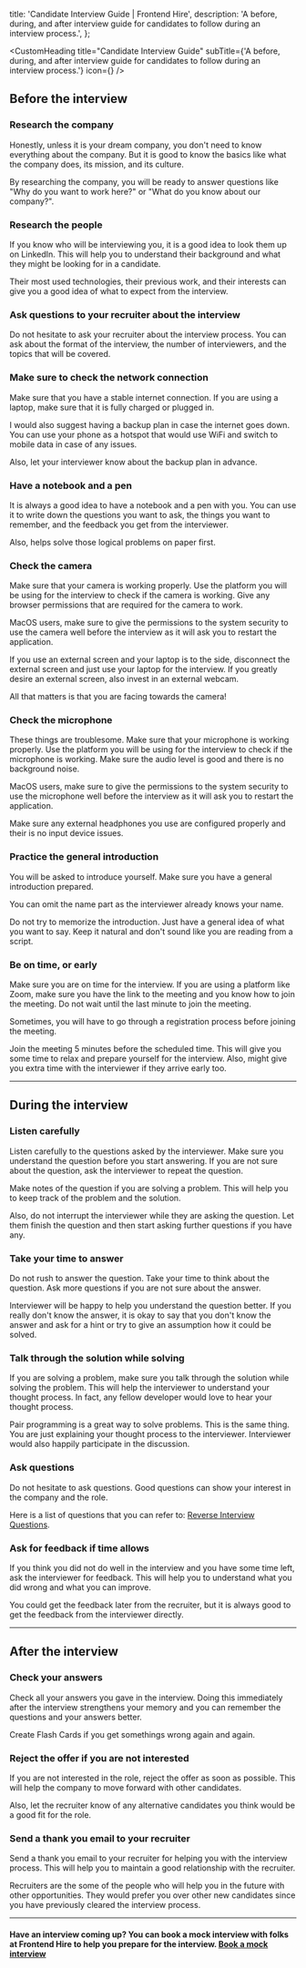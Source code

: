
  title: 'Candidate Interview Guide | Frontend Hire',
  description: 'A before, during, and after interview guide for candidates to follow during an interview process.',
};

<CustomHeading 
  title="Candidate Interview Guide"
  subTitle={'A before, during, and after interview guide for candidates to follow during an interview process.'}
  icon={<UserCheckIcon size={60}/>}
/>

<AuthorCard
  name="Hruthik Reddy"
  headline="Building Frontend Hire"
  linkedIn="https://www.linkedin.com/in/yarala-hruthik-reddy/"
  twitter="https://twitter.com/thisisyhr"
  website="https://www.iamyhr.com/"
  github="https://github.com/yaralahruthik"
  image={authorImg}
  lastUpdated="13th Feb 2024"
 />

## Before the interview

### Research the company

Honestly, unless it is your dream company, you don't need to know everything about the company. But it is good to know the basics like what the company does, its mission, and its culture. 

By researching the company, you will be ready to answer questions like <SpecialText>"Why do you want to work here?"</SpecialText> or <SpecialText>"What do you know about our company?"</SpecialText>.

### Research the people

If you know who will be interviewing you, it is a good idea to look them up on LinkedIn. This will help you to understand their background and what they might be looking for in a candidate.

Their <SpecialText>most used technologies, their previous work, and their interests</SpecialText> can give you a good idea of what to expect from the interview.

### Ask questions to your recruiter about the interview

Do not hesitate to ask your recruiter about the interview process. You can ask about the format of the interview, the number of interviewers, and the topics that will be covered.

### Make sure to check the network connection

Make sure that you have a stable internet connection. If you are using a laptop, make sure that it is fully charged or plugged in. 

I would also suggest having a backup plan in case the internet goes down. You can use <SpecialText>your phone as a hotspot that would use WiFi and switch to mobile data in case of any issues</SpecialText>.

Also, let your interviewer know about the backup plan in advance.

### Have a notebook and a pen

It is always a good idea to have a notebook and a pen with you. You can use it to write down the questions you want to ask, the things you want to remember, and the feedback you get from the interviewer.

Also, helps solve those <SpecialText>logical problems on paper first</SpecialText>.

### Check the camera

Make sure that your camera is working properly. Use the platform you will be using for the interview to check if the camera is working. Give any browser permissions that are required for the camera to work. 

MacOS users, make sure to give the permissions to the system security to use the camera well before the interview as it will ask you to restart the application.

If you use an external screen and your laptop is to the side, disconnect the external screen and just use your laptop for the interview. If you greatly desire an external screen, also invest in an external webcam.

<SpecialText>All that matters is that you are facing towards the camera!</SpecialText>

### Check the microphone

These things are troublesome. Make sure that your microphone is working properly. Use the platform you will be using for the interview to check if the microphone is working. Make sure the audio level is good and there is no background noise. 

MacOS users, make sure to give the permissions to the system security to use the microphone well before the interview as it will ask you to restart the application.

Make sure any external headphones you use are configured properly and their is no input device issues.

### Practice the general introduction

You will be asked to introduce yourself. Make sure you have a general introduction prepared. 

You can omit the name part as the interviewer already knows your name.

Do not try to memorize the introduction. Just have a general idea of what you want to say. <SpecialText>Keep it natural</SpecialText> and don't sound like you are reading from a script.

### Be on time, or early

Make sure you are on time for the interview. If you are using a platform like Zoom, make sure you have the link to the meeting and you know how to join the meeting. Do not wait until the last minute to join the meeting. 

Sometimes, you will have to go through a registration process before joining the meeting.

<SpecialText>Join the meeting 5 minutes before the scheduled time.</SpecialText> This will give you some time to relax and prepare yourself for the interview. Also, might give you extra time with the interviewer if they arrive early too.

---

## During the interview

### Listen carefully

Listen carefully to the questions asked by the interviewer. Make sure you understand the question before you start answering. If you are not sure about the question, ask the interviewer to repeat the question.

<SpecialText>Make notes</SpecialText> of the question if you are solving a problem. This will help you to keep track of the problem and the solution.

Also, do not interrupt the interviewer while they are asking the question. Let them finish the question and then start asking further questions if you have any.

### Take your time to answer

Do not rush to answer the question. Take your time to think about the question. Ask more questions if you are not sure about the answer. 

Interviewer will be happy to help you understand the question better. If you really don't know the answer, it is okay to say that you don't know the answer and ask for a hint or try to give an assumption how it could be solved.

### Talk through the solution while solving

If you are solving a problem, make sure you talk through the solution while solving the problem. This will help the interviewer to understand your thought process. In fact, any fellow developer would love to hear your thought process.

<SpecialText>Pair programming is a great way to solve problems.</SpecialText> This is the same thing. You are just explaining your thought process to the interviewer. Interviewer would also happily participate in the discussion.

### Ask questions

Do not hesitate to ask questions. Good questions can show your interest in the company and the role.

Here is a list of questions that you can refer to: [Reverse Interview Questions](https://github.com/viraptor/reverse-interview).


### Ask for feedback if time allows

If you think you did not do well in the interview and you have some time left, ask the interviewer for feedback. This will help you to understand what you did wrong and what you can improve.

You could get the feedback later from the recruiter, but it is <SpecialText>always good to get the feedback from the interviewer directly.</SpecialText>

---

## After the interview

### Check your answers

Check all your answers you gave in the interview. Doing this immediately after the interview strengthens your memory and you can remember the questions and your answers better.

<SpecialText>Create Flash Cards if you get somethings wrong again and again.</SpecialText>

### Reject the offer if you are not interested

If you are not interested in the role, reject the offer as soon as possible. This will help the company to move forward with other candidates.

Also, <SpecialText>let the recruiter know of any alternative candidates you think would be a good fit for the role.</SpecialText>

### Send a thank you email to your recruiter

Send a thank you email to your recruiter for helping you with the interview process. This will help you to maintain a good relationship with the recruiter. 

<SpecialText>Recruiters are the some of the people who will help you in the future with other opportunities.</SpecialText> They would prefer you over other new candidates since you have previously cleared the interview process.

---

#### Have an interview coming up? You can book a mock interview with folks at Frontend Hire to help you prepare for the interview. <SpecialText>[Book a mock interview](/interviews/mock-personal-interview)</SpecialText>